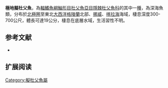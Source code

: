 {{Speciesbox
| name = 極地擬杜父魚
| image = 
| image_width = 250px
| image_caption = 
| status = NE
| status_system = IUCN3.1
| genus = Cottunculus
| species = sadko
| authority = [[Essipov|Essipov]], 1937
| synonyms = 
}}

'''極地擬杜父魚'''，為[[輻鰭魚綱|輻鰭魚綱]][[鮋形目|鮋形目]][[杜父魚亞目|杜父魚亞目]][[隱棘杜父魚科|隱棘杜父魚科]]的其中一[[種|種]]，為深海魚類，分布於[[北極圈|北極圈]]至東北[[大西洋|大西洋]][[格陵蘭|格陵蘭]]北部、[[挪威|挪威]]、[[喀拉海|喀拉海]]海域，棲息深度300-700公尺，體長可達19公分，棲息在底層水域，生活習性不明。
==参考文献==
*{{FishBase_species|genus=Cottunculus|species=sadko|year=2014|month=5}}

== 扩展阅读 ==
{{refbegin}}
{{wikispecies-inline|Cottunculus sadko|極地擬杜父魚}}
{{refend}}

{{Wikispecies|Cottunculus sadko}}
{{Taxonbar|from=Q2590480}}

[[Category:擬杜父魚屬|Category:擬杜父魚屬]]


{{魚類小作品}}